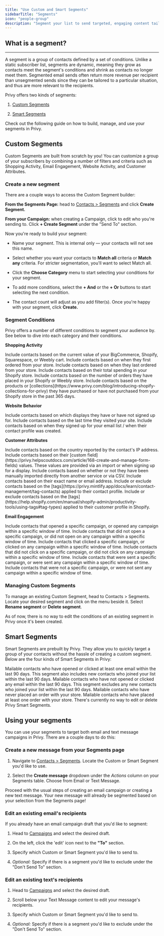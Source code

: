 ```yaml
---
title: "Use Custom and Smart Segments"
sidebarTitle: "Segments"
icon: "people-group"
description: "Segment your list to send targeted, engaging content tailored to their unique qualities."
---
```


## What is a segment?

***

A segment is a group of contacts defined by a set of conditions. Unlike a static subscriber list, segments are dynamic, meaning they grow as contacts meet the segment's conditions and shrink as contacts no longer meet them. Segmented email sends often return more revenue per recipient than unsegmented sends since they can be tailored to a particular situation, and thus are more relevant to the recipients.

Privy offers two kinds of segments:

1. <a href="#custom-segments">Custom Segments</a>

2. <a href="#smart-segments">Smart Segments</a>

Check out the following guide on how to build, manage, and use your segments in Privy.

## Custom Segments

Custom Segments are built from scratch by you! You can customize a group of your subscribers by combining a number of filters and criteria such as Shopping Activity, Email Engagement, Website Activity, and Customer Attributes.

### Create a new segment

There are a couple ways to access the Custom Segment builder:

<Icon icon="circle-1" /> **From the Segments Page:** head to [Contacts > Segments](https://dashboard.privy.com/segments) and click **Create Segment.**

<Icon icon="circle-2" /> **From your Campaign:** when creating a Campaign, click to edit who you're sending to. Click **+ Create Segment** under the "Send To" section.

Now you're ready to build your segment:

* Name your segment. This is internal only — your contacts will not see this name.

* Select whether you want your contacts to **Match all** criteria or **Match any** criteria. For stricter segmentation, you'll want to select Match all.

* Click the **Choose Category** menu to start selecting your conditions for your segment.&#x20;

* To add more conditions, select the **+ And** or the **+ Or** buttons to start selecting the next condition.

* The contact count will adjust as you add filter(s). Once you're happy with your segment, click **Create.**

### Segment Conditions

Privy offers a number of different conditions to segment your audience by. See below to dive into each category and their conditions.

<Icon icon="bag-shopping" /> **Shopping Activity**

<AccordionGroup>
  <Accordion title="Cart value" defaultOpen={false}>
    Include contacts based on the current value of your BigCommerce, Shopify, Squarespace, or Weebly cart.
  </Accordion>

  <Accordion title="First order" defaultOpen={false}>
    Include contacts based on when they first ordered from your store.
  </Accordion>

  <Accordion title="Last order" defaultOpen={false}>
    Include contacts based on when they last ordered from your store.
  </Accordion>

  <Accordion title="Lifetime spend" defaultOpen={false}>
    Include contacts based on their total spending in your Shopify store.
  </Accordion>

  <Accordion title="Order count" defaultOpen={false}>
    Include contacts based on the number of orders they have placed in your Shopify or Weebly store.
  </Accordion>

  <Accordion title="Purchase history" defaultOpen={false}>
    Include contacts based on the products or [collections](https://www.privy.com/blog/introducing-shopify-collections-for-privy) they have purchased or have not purchased from your Shopify store in the past 365 days.
  </Accordion>
</AccordionGroup>

<Icon icon="globe-pointer" /> **Website Behavior**

<AccordionGroup>
  <Accordion title="By display" defaultOpen={false}>
    Include contacts based on which displays they have or have not signed up for.
  </Accordion>

  <Accordion title="Last seen" defaultOpen={false}>
    Include contacts based on the last time they visited your site.
  </Accordion>

  <Accordion title="Created at" defaultOpen={false}>
    Include contacts based on when they signed up for your email list / when their contact profile was created.
  </Accordion>
</AccordionGroup>

<Icon icon="user-group" /> **Customer Attributes**

<AccordionGroup>
  <Accordion title="By country" defaultOpen={false}>
    Include contacts based on the country reported by the contact's IP address.
  </Accordion>

  <Accordion title="Custom fields" defaultOpen={false}>
    Include contacts based on their [custom field](https://privy.helpscoutdocs.com/article/168-create-and-manage-form-fields) values. These values are provided via an import or when signing up for a display.
  </Accordion>

  <Accordion title="Imported" defaultOpen={false}>
    Include contacts based on whether or not they have been manually imported directly from another service or via CSV.
  </Accordion>

  <Accordion title="Name / Email" defaultOpen={false}>
    Include contacts based on their exact name or email address.
  </Accordion>

  <Accordion title="Privy Tags" defaultOpen={false}>
    Include or exclude contacts based on the [tags](https://privy.mintlify.app/docs/learn/contact-management/tag-contacts) applied to their contact profile.
  </Accordion>

  <Accordion title="Shopify Tags" defaultOpen={false}>
    Include or exclude contacts based on the [tags](https://help.shopify.com/en/manual/shopify-admin/productivity-tools/using-tags#tag-types) applied to their customer profile in Shopify. 
  </Accordion>
</AccordionGroup>

<Icon icon="envelope-open" /> **Email Engagement**

<AccordionGroup>
  <Accordion title="Opened" defaultOpen={false}>
    Include contacts that opened a specific campaign, or opened any campaign within a specific window of time.
  </Accordion>

  <Accordion title="Did not open" defaultOpen={false}>
    Include contacts that did not open a specific campaign, or did not open on any campaign within a specific window of time.
  </Accordion>

  <Accordion title="Clicked" defaultOpen={false}>
    Include contacts that clicked a specific campaign, or clicked on any campaign within a specific window of time.
  </Accordion>

  <Accordion title="Did not click" defaultOpen={false}>
    Include contacts that did not click on a specific campaign, or did not click on any campaign within a specific window of time.
  </Accordion>

  <Accordion title="Sent" defaultOpen={false}>
    Include contacts that were sent a specific campaign, or were sent any campaign within a specific window of time.
  </Accordion>

  <Accordion title="Was not sent" defaultOpen={false}>
    Include contacts that were not a specific campaign, or were not sent any campaign within a specific window of time.
  </Accordion>
</AccordionGroup>

### Managing Custom Segments

To manage an existing Custom Segment, head to Contacts > Segments. Locate your desired segment and click on the menu beside it. Select **Rename segment** or **Delete segment**.

<Warning>
  As of now, there is no way to edit the conditions of an existing segment in Privy once it's been created.
</Warning>

## Smart Segments

Smart Segments are prebuilt by Privy. They allow you to quickly target a group of your contacts without the hassle of creating a custom segment. Below are the four kinds of Smart Segments in Privy:

<AccordionGroup>
  <Accordion title="Engaged Contacts" defaultOpen={false}>
    Mailable contacts who have opened or clicked at least one email within the last 90 days. This segment also includes new contacts who joined your list within the last 90 days.
  </Accordion>

  <Accordion title="Unengaged Contacts" defaultOpen={false}>
    Mailable contacts who have not opened or clicked any email within the last 90 days. This segment excludes any new contacts who joined your list within the last 90 days.
  </Accordion>

  <Accordion title="Potential Customers" defaultOpen={false}>
    Mailable contacts who have never placed an order with your store.
  </Accordion>

  <Accordion title="Current Customers" defaultOpen={false}>
    Mailable contacts who have placed at least one order with your store.
  </Accordion>
</AccordionGroup>

<Note>
  There's currently no way to edit or delete Privy Smart Segments.
</Note>

## Using your segments

You can use your segments to target both email and text message campaigns in Privy. There are a couple days to do this:

### Create a new message from your Segments page

1. Navigate to [Contacts > Segments](https://dashboard.privy.com/segments). Locate the Custom or Smart Segment you'd like to use.

2. Select the **Create message** dropdown under the *Actions* column on your Segments table. Choose from Email or Text Message.



Proceed with the usual steps of creating an email campaign or creating a new text message. Your new message will already be segmented based on your selection from the Segments page!

### Edit an existing email's recipients

If you already have an email campaign draft that you'd like to segment:

1. Head to [Campaigns](https://dashboard.privy.com/message-campaigns) and select the desired draft.

2. On the left, click the 'edit' icon next to the **"To"** section.

3. Specify which Custom or Smart Segment you'd like to send to.

4. *Optional:* Specify if there is a segment you'd like to exclude under the "Don't Send To" section.



### Edit an existing text's recipients

1. Head to [Campaigns](https://dashboard.privy.com/message-campaigns) and select the desired draft.

2. Scroll below your Text Message content to edit your message's recipients.

3. Specify which Custom or Smart Segment you'd like to send to.

4. *Optional:* Specify if there is a segment you'd like to exclude under the "Don't Send To" section.